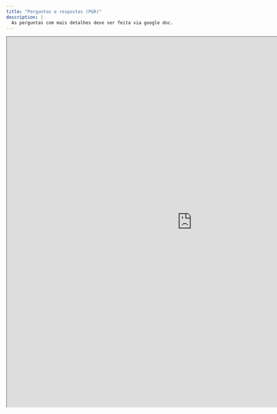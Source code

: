 ```yaml
---
title: "Perguntas e respostas (P&R)"
description: |
  As perguntas com mais detalhes deve ser feita via google doc.
---
```




<iframe width='1000px' height='1000px' src='https://docs.google.com/document/d/14a9SgW509v-1mRIW0L8cu6aUjk951la9WhZoXguUfm0/edit?usp=sharing' >
</iframe>